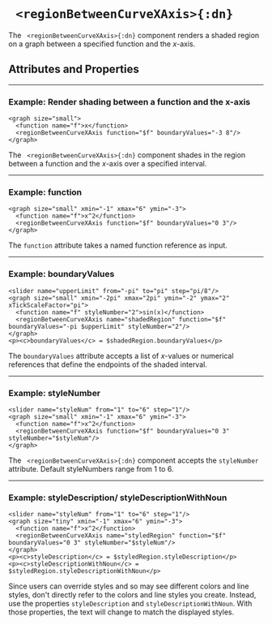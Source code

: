 

# ` <regionBetweenCurveXAxis>{:dn}`


 The ` <regionBetweenCurveXAxis>{:dn}` component renders a shaded region on a graph between a specified function and the $x$-axis.


## Attributes and Properties 
 <AttrDisplay name='regionBetweenCurveXAxis'/> 
 <PropDisplay name='regionBetweenCurveXAxis'/>


---

### Example: Render shading between a function and the x-axis


```doenet-editor-horiz
<graph size="small">
  <function name="f">x</function>
  <regionBetweenCurveXAxis function="$f" boundaryValues="-3 8"/>
</graph>
```



The ` <regionBetweenCurveXAxis>{:dn}` component shades in the region between a function and the $x$-axis over a specified interval.



---

### Example: function


```doenet-editor-horiz
<graph size="small" xmin="-1" xmax="6" ymin="-3">
  <function name="f">x^2</function>
  <regionBetweenCurveXAxis function="$f" boundaryValues="0 3"/>
</graph>
```



The `function` attribute takes a named function reference as input.



---

### Example: boundaryValues


```doenet-editor-horiz
<slider name="upperLimit" from="-pi" to="pi" step="pi/8"/>
<graph size="small" xmin="-2pi" xmax="2pi" ymin="-2" ymax="2" xTickScaleFactor="pi">
  <function name="f" styleNumber="2">sin(x)</function>
  <regionBetweenCurveXAxis name="shadedRegion" function="$f" boundaryValues="-pi $upperLimit" styleNumber="2"/>
</graph>      
<p><c>boundaryValues</c> = $shadedRegion.boundaryValues</p>
```



The `boundaryValues` attribute accepts a list of $x$-values or numerical references that define the endpoints of the shaded interval.



---

### Example: styleNumber


```doenet-editor-horiz
<slider name="styleNum" from="1" to="6" step="1"/>
<graph size="small" xmin="-1" xmax="6" ymin="-3">
  <function name="f">x^2</function>
  <regionBetweenCurveXAxis function="$f" boundaryValues="0 3" styleNumber="$styleNum"/>
</graph>      
```



The ` <regionBetweenCurveXAxis>{:dn}` component accepts the `styleNumber` attribute. Default styleNumbers range from 1 to 6.



---

### Example: styleDescription/ styleDescriptionWithNoun


```doenet-editor-horiz
<slider name="styleNum" from="1" to="6" step="1"/>
<graph size="tiny" xmin="-1" xmax="6" ymin="-3">
  <function name="f">x^2</function>
  <regionBetweenCurveXAxis name="styledRegion" function="$f" boundaryValues="0 3" styleNumber="$styleNum"/>
</graph>  
<p><c>styleDescription</c> = $styledRegion.styleDescription</p>
<p><c>styleDescriptionWithNoun</c> = $styledRegion.styleDescriptionWithNoun</p>
```



Since users can override styles and so may see different colors and line styles, don't directly refer to the colors and line styles you create.  Instead, use the properties `styleDescription` and `styleDescriptionWithNoun`.  With those properties, the text will change to match the displayed styles.

